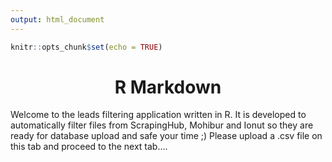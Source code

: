 ```yaml
---
output: html_document
---
```


```r
knitr::opts_chunk$set(echo = TRUE)
```

<center> <h1> R Markdown </h1> </center>

Welcome to the leads filtering application written in R. It is developed to automatically filter files from ScrapingHub, Mohibur and Ionut so they are ready for database upload and safe your time ;) Please upload a .csv file on this tab and proceed to the next tab....